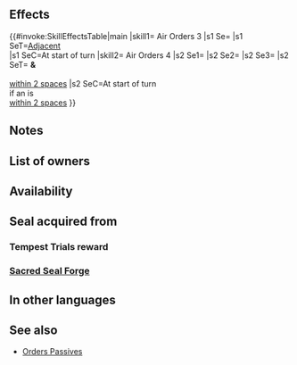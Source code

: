 {{About|the passive skill|the [[Status effects|status effect]]|Air Orders (status effect)}}{{SkillPage Tabs}}{{Passive
|name=Air Orders
|type=C
|exclusive=0
|canUseMove={{MoveList|Flying}}
|canUseWeapon={{WeaponList|All}}
|1name=Air Orders 1
|1tagid=SID_先導の伝令・天1
|1promotionRarity=4
|1promotionTier=1
|1effect=At start of turn, if unit's HP = 100%, grants the following status to adjacent flying allies for 1 turn: "Unit can move to a space adjacent to any ally within 2 spaces."
|1cost=60
|1required=-
|2name=Air Orders 2
|2tagid=SID_先導の伝令・天2
|2promotionRarity=5
|2promotionTier=1
|2effect=At start of turn, if unit's HP ≥ 50%, grants the following status to adjacent flying allies for 1 turn: "Unit can move to a space adjacent to any ally within 2 spaces."
|2cost=120
|3name=Air Orders 3
|3tagid=SID_先導の伝令・天3
|3effect=At start of turn, grants the following status to adjacent flying allies for 1 turn: "Unit can move to a space adjacent to any ally within 2 spaces."
|3cost=240
|3next=-
|4name=Air Orders 4
|4tagid=SID_先導の伝令・天4
|4effect=At start of turn, if unit is within 2 spaces of an ally, grants Atk/Spd+6,【Charge】, and the following status to unit and flying allies within 2 spaces for 1 turn: "unit can move to a space adjacent to any ally within 2 spaces."<br><br>【Charge】<br>Unit can move up to 3 spaces in any cardinal direction. (Cannot move through foes, terrain that blocks movement, or effects of skills like Obstruct. Granted movement treated as Warp movement.)
|4cost=300
|properties=random_owner
}}
==Effects==
{{#invoke:SkillEffectsTable|main
|skill1={{Si|Air Orders 3}} Air Orders 3
|s1 Se={{SEt|Air Orders}}
|s1 SeT=[[Adjacent]]<br>{{Mt|Flying}} {{Tgt|Allies}}
|s1 SeC=At start of turn
|skill2={{Si|Air Orders 4}} Air Orders 4
|s2 Se1={{Eft|Bonuses|Atk/Spd|6}}
|s2 Se2={{SEt|Charge}}
|s2 Se3={{SEt|Air Orders}}
|s2 SeT={{Tgt|Unit}} '''&'''<br>{{Mt|Flying}} {{Tgt|Allies}}<br>[[within 2 spaces]]
|s2 SeC=At start of turn<br>if an {{Tgt|Ally}} is<br>[[within 2 spaces]]
}}
==Notes==
{{Air Orders}}
{{Bonuses|name=Air Orders 4}}
{{Charge|name=Air Orders 4}}
==List of owners==
{{Skill Hero List}}
==Availability==
{{PassiveFocusList}}
{{PassiveDistributionList}}
{{PassiveCombatManualList}}
==Seal acquired from==
===Tempest Trials reward===
{{Tempest Trials seal reward}}
===[[Sacred Seal Forge]]===
{{SealCosts
|seals=Air Orders 1;Air Orders 2;Air Orders 3
|badgeColor=Scarlet
|costs1=20;100;40
|costs2=60;200;50
|costs3=400;1000;100
}}
==In other languages==
{{OtherLanguages
|japanese=先導の伝令・天
|german=Luftbefehl
|spanishEU=Orden aérea
|spanishLA=Orden aérea
|french=Ordres aériens
|italian=Ordini aerei
|chineseTW=前導傳令・天
|portuguese=Ordem aérea
}}
==See also==
{{See also skills|cond=(Description LIKE '%"Unit can move to a space adjacent to an% ally within 2 spaces%allies%' OR Description LIKE '%allies%"Unit can move to a space adjacent to an% ally within 2 spaces%' OR Description LIKE '%【Charge】%' ) AND Exclusive='1'}}
* [[Skill families/C Passives#Orders|Orders Passives]]
{{Seals Navbox}}
{{Passives Navbox|C}}